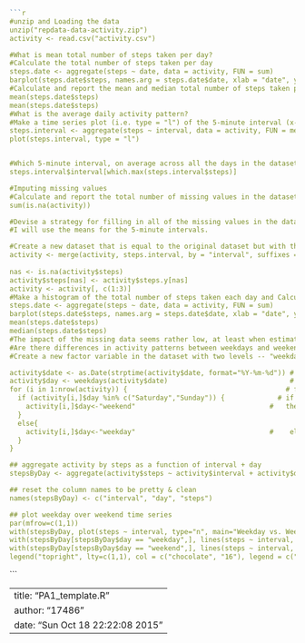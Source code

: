 
```r
```r
#unzip and Loading the data
unzip("repdata-data-activity.zip")
activity <- read.csv("activity.csv")

#What is mean total number of steps taken per day?
#Calculate the total number of steps taken per day
steps.date <- aggregate(steps ~ date, data = activity, FUN = sum)
barplot(steps.date$steps, names.arg = steps.date$date, xlab = "date", ylab = "steps")
#Calculate and report the mean and median total number of steps taken per day
mean(steps.date$steps)
mean(steps.date$steps)
#What is the average daily activity pattern?
#Make a time series plot (i.e. type = "l") of the 5-minute interval (x-axis) and the average number of steps taken, averaged across all days (y-axis)
steps.interval <- aggregate(steps ~ interval, data = activity, FUN = mean)
plot(steps.interval, type = "l")


#Which 5-minute interval, on average across all the days in the dataset, contains the maximum number of steps?
steps.interval$interval[which.max(steps.interval$steps)]

#Imputing missing values
#Calculate and report the total number of missing values in the dataset (i.e. the total number of rows with NAs)
sum(is.na(activity))

#Devise a strategy for filling in all of the missing values in the dataset. The strategy does not need to be sophisticated. For example, you could use the mean/median for that day, or the mean for that 5-minute interval, etc.
#I will use the means for the 5-minute intervals.

#Create a new dataset that is equal to the original dataset but with the missing data filled in.
activity <- merge(activity, steps.interval, by = "interval", suffixes = c("", 
                                                                          ".y"))
nas <- is.na(activity$steps)
activity$steps[nas] <- activity$steps.y[nas]
activity <- activity[, c(1:3)]
#Make a histogram of the total number of steps taken each day and Calculate and report the mean and median total number of steps taken per day. Do these values differ from the estimates from the first part of the assignment? What is the impact of imputing missing data on the estimates of the total daily number of steps?
steps.date <- aggregate(steps ~ date, data = activity, FUN = sum)
barplot(steps.date$steps, names.arg = steps.date$date, xlab = "date", ylab = "steps")
mean(steps.date$steps)
median(steps.date$steps)
#The impact of the missing data seems rather low, at least when estimating the total number of steps per day.
#Are there differences in activity patterns between weekdays and weekends?
#Create a new factor variable in the dataset with two levels -- "weekday" and "weekend" indicating whether a given date is a weekday or weekend day.

activity$date <- as.Date(strptime(activity$date, format="%Y-%m-%d")) # convert date to a date() class variable  
activity$day <- weekdays(activity$date)                              # build a 'day' factor to hold weekday / weekend  
for (i in 1:nrow(activity)) {                                       # for each day  
  if (activity[i,]$day %in% c("Saturday","Sunday")) {             # if Saturday or Sunday,
    activity[i,]$day<-"weekend"                                 #   then 'weekend'
  }
  else{
    activity[i,]$day<-"weekday"                                 #    else 'weekday'
  }
}

## aggregate activity by steps as a function of interval + day  
stepsByDay <- aggregate(activity$steps ~ activity$interval + activity$day, activity, mean)

## reset the column names to be pretty & clean
names(stepsByDay) <- c("interval", "day", "steps")

## plot weekday over weekend time series
par(mfrow=c(1,1))  
with(stepsByDay, plot(steps ~ interval, type="n", main="Weekday vs. Weekend Avg."))  
with(stepsByDay[stepsByDay$day == "weekday",], lines(steps ~ interval, type="l", col="chocolate"))  
with(stepsByDay[stepsByDay$day == "weekend",], lines(steps ~ interval, type="l", col="16" ))  
legend("topright", lty=c(1,1), col = c("chocolate", "16"), legend = c("weekday", "weekend"), seg.len=3)
```
```


---
title: "PA1_template.R"
author: "17486"
date: "Sun Oct 18 22:22:08 2015"
---
